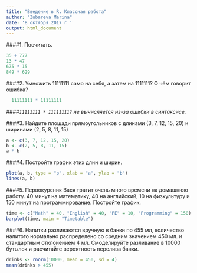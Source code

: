 ```yaml
---
title: "Введение в R. Классная работа"
author: "Zubareva Marina"
date: '8 октября 2017 г '
output: html_document
---
```


####1. Посчитать.

``` r
35 + 777  
13 * 47  
675 * 15  
849 * 629

```

####2. Умножить 11111111 само на себя, а затем на 1111111? О чём говорит ошибка?

``` r
  11111111 * 11111111  
```

####*`11111111 * 11111111?` не вычисляется из-за ошибки в синтаксисе.*

####3. Найдите площади прямоугольников с длинами (3, 7, 12, 15, 20) и ширинами (2, 5, 8, 11, 15)

```r
a <- c(3, 7, 12, 15, 20)
b <- c(2, 5, 8, 11, 15)
a * b
```

####4. Постройте график этих длин и ширин.

```r
plot(a, b, type = "p", xlab = "a", ylab = "b")
lines(a, b)
```

####5. Первокурсник Вася тратит очень много времени на домашнюю работу. 40 минут на математику, 40 на английский, 10 на физкультуру и 150 минут на программирование. Постройте график.

```r
time <- c("Math" = 40, "English" = 40, "PE" = 10, "Programming" = 150)
barplot(time, main = "Timetable")
```



####6. Напитки разливаются вручную в банки по 455 мл, количество налитого нормально распределено со средним значением 450 мл. и стандартным отклонением 4 мл. Смоделируйте разливание в 10000 бутылок и расчитайте вероятность перелива банки.

```r
drinks <- rnorm(10000, mean = 450, sd = 4)
mean(drinks > 455)
```
